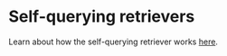 # Self-querying retrievers

Learn about how the self-querying retriever works [here](/oss/javascript/how-to/self_query).

<Columns cols={3}>
<Card
  title="Astra DB"
  icon="link"
  href="/oss/javascript/integrations/retrievers/self_query/astradb"
  arrow="true"
  cta="View guide"
>
</Card>
<Card
  title="Chroma"
  icon="link"
  href="/oss/javascript/integrations/retrievers/self_query/chroma_self_query"
  arrow="true"
  cta="View guide"
>
</Card>
<Card
  title="DashVector"
  icon="link"
  href="/oss/javascript/integrations/retrievers/self_query/dashvector"
  arrow="true"
  cta="View guide"
>
</Card>
<Card
  title="Databricks Vector Search"
  icon="link"
  href="/oss/javascript/integrations/retrievers/self_query/databricks_vector_search"
  arrow="true"
  cta="View guide"
>
</Card>
<Card
  title="Deep Lake"
  icon="link"
  href="/oss/javascript/integrations/retrievers/self_query/activeloop_deeplake_self_query"
  arrow="true"
  cta="View guide"
>
</Card>
<Card
  title="DingoDB"
  icon="link"
  href="/oss/javascript/integrations/retrievers/self_query/dingo"
  arrow="true"
  cta="View guide"
>
</Card>
<Card
  title="Elasticsearch"
  icon="link"
  href="/oss/javascript/integrations/retrievers/self_query/elasticsearch_self_query"
  arrow="true"
  cta="View guide"
>
</Card>
<Card
  title="SAP HANA Cloud Vector Engine"
  icon="link"
  href="/oss/javascript/integrations/retrievers/self_query/hanavector_self_query"
  arrow="true"
  cta="View guide"
>
</Card>
<Card
  title="Milvus"
  icon="link"
  href="/oss/javascript/integrations/retrievers/self_query/milvus_self_query"
  arrow="true"
  cta="View guide"
>
</Card>
<Card
  title="MongoDB Atlas"
  icon="link"
  href="/oss/javascript/integrations/retrievers/self_query/mongodb_atlas"
  arrow="true"
  cta="View guide"
>
</Card>
<Card
  title="MyScale"
  icon="link"
  href="/oss/javascript/integrations/retrievers/self_query/myscale_self_query"
  arrow="true"
  cta="View guide"
>
</Card>
<Card
  title="Neo4j"
  icon="link"
  href="/oss/javascript/integrations/retrievers/self_query/neo4j_self_query"
  arrow="true"
  cta="View guide"
>
</Card>
<Card
  title="OpenSearch"
  icon="link"
  href="/oss/javascript/integrations/retrievers/self_query/opensearch_self_query"
  arrow="true"
  cta="View guide"
>
</Card>
<Card
  title="PGVector (Postgres)"
  icon="link"
  href="/oss/javascript/integrations/retrievers/self_query/pgvector_self_query"
  arrow="true"
  cta="View guide"
>
</Card>
<Card
  title="Pinecone"
  icon="link"
  href="/oss/javascript/integrations/retrievers/self_query/pinecone"
  arrow="true"
  cta="View guide"
>
</Card>
<Card
  title="Qdrant"
  icon="link"
  href="/oss/javascript/integrations/retrievers/self_query/qdrant_self_query"
  arrow="true"
  cta="View guide"
>
</Card>
<Card
  title="Redis"
  icon="link"
  href="/oss/javascript/integrations/retrievers/self_query/redis_self_query"
  arrow="true"
  cta="View guide"
>
</Card>
<Card
  title="Supabase (Postgres)"
  icon="link"
  href="/oss/javascript/integrations/retrievers/self_query/supabase_self_query"
  arrow="true"
  cta="View guide"
>
</Card>
<Card
  title="Tencent Cloud VectorDB"
  icon="link"
  href="/oss/javascript/integrations/retrievers/self_query/tencentvectordb"
  arrow="true"
  cta="View guide"
>
</Card>
<Card
  title="Timescale Vector (Postgres)"
  icon="link"
  href="/oss/javascript/integrations/retrievers/self_query/timescalevector_self_query"
  arrow="true"
  cta="View guide"
>
</Card>
<Card
  title="Vectara self-querying"
  icon="link"
  href="/oss/javascript/integrations/retrievers/self_query/vectara_self_query"
  arrow="true"
  cta="View guide"
>
</Card>
<Card
  title="Weaviate"
  icon="link"
  href="/oss/javascript/integrations/retrievers/self_query/weaviate_self_query"
  arrow="true"
  cta="View guide"
>
</Card>
</Columns>

